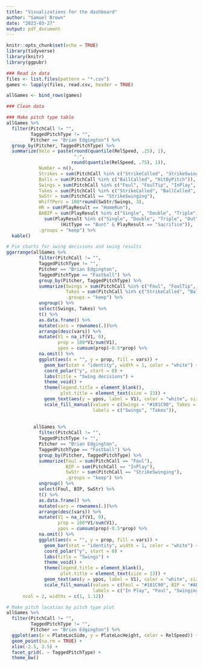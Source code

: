 ---
title: "Visualizations for the dashboard"
author: "Samuel Brown"
date: "2023-03-27"
output: pdf_document
---

```{r setup, include=FALSE}
knitr::opts_chunk$set(echo = TRUE)
library(tidyverse)
library(knitr)
library(ggpubr)
```

```{r}
### Read in data
files <- list.files(pattern = "*.csv")
games <- lapply(files, read.csv, header = TRUE) 

allGames <- bind_rows(games)
```

```{r}
### Clean data

```

```{r}
### Make pitch type table
allGames %>%
  filter(PitchCall != "",
         TaggedPitchType != "",
         Pitcher == "Brian Edgington") %>%
  group_by(Pitcher, TaggedPitchType) %>%
  summarize(Velo = paste(round(quantile(RelSpeed, .25), 1), 
                         "-",
                        round(quantile(RelSpeed, .75), 1)),
            Number = n(),
            Strikes = sum(PitchCall %in% c("StrikeCalled", "StrikeSwinging", "Foul", "FoulTip", "InPlay")),
            Balls = sum(PitchCall %in% c("BallCalled", "HitByPitch")),
            Swings = sum(PitchCall %in% c("Foul", "FoulTip", "InPlay", "StrikeSwinging")),
            Takes = sum(PitchCall %in% c("StrikeCalled", "BallCalled", "HitByPitch")),
            SwStr = sum(PitchCall == "StrikeSwinging"),
            WhiffPerc = 100*round(SwStr/Swings, 3),
            HR = sum(PlayResult == "HomeRun"),
            BABIP = sum(PlayResult %in% c("Single", "Double", "Triple"))/
              sum(PlayResult %in% c("Single", "Double", "Triple", "Out", "Error", "FieldersChoice") | 
                    (HitType == "Bunt" & PlayResult == "Sacrifice")),
            .groups = "keep") %>%
  kable()
```

```{r}
# Pie charts for swing decisions and swing results
ggarrange(allGames %>%
            filter(PitchCall != "",
            TaggedPitchType != "",
            Pitcher == "Brian Edgington",
            TaggedPitchType == "Fastball") %>%
            group_by(Pitcher, TaggedPitchType) %>%
            summarize(Swings = sum(PitchCall %in% c("Foul", "FoulTip", "InPlay", "StrikeSwinging")),
                      Takes = sum(PitchCall %in% c("StrikeCalled", "BallCalled", "HitByPitch")),
                      .groups = "keep") %>%
            ungroup() %>%
            select(Swings, Takes) %>%
            t() %>%
            as.data.frame() %>%
            mutate(vars = rownames(.))%>%
            arrange(desc(vars)) %>%
            mutate(V1 = na_if(V1, 0),
                   prop = 100*V1/sum(V1),
                   ypos = cumsum(prop)-0.5*prop) %>%
            na.omit() %>%
            ggplot(aes(x = "", y = prop, fill = vars)) +
              geom_bar(stat = "identity", width = 1, color = "white") +
              coord_polar("y", start = 0) +
              labs(title = "Swing decisions") +
              theme_void() +
              theme(legend.title = element_blank(),
                    plot.title = element_text(size = 13)) +
              geom_text(aes(y = ypos, label = V1), color = "white", size = 4.75) +
              scale_fill_manual(values = c(Swings = "#181C90", Takes = "#F78707"),
                                labels = c("Swings", "Takes")),
          
          
          allGames %>%
            filter(PitchCall != "",
            TaggedPitchType != "",
            Pitcher == "Brian Edgington",
            TaggedPitchType == "Fastball") %>%
            group_by(Pitcher, TaggedPitchType) %>%
            summarize(Foul = sum(PitchCall == "Foul"),
                      BIP = sum(PitchCall == "InPlay"),
                      SwStr = sum(PitchCall == "StrikeSwinging"),
                      .groups = "keep") %>%
            ungroup() %>%
            select(Foul, BIP, SwStr) %>%
            t() %>%
            as.data.frame() %>%
            mutate(vars = rownames(.))%>%
            arrange(desc(vars)) %>%
            mutate(V1 = na_if(V1, 0),
                   prop = 100*V1/sum(V1),
                   ypos = cumsum(prop)-0.5*prop) %>%
            na.omit() %>%
            ggplot(aes(x = "", y = prop, fill = vars)) +
              geom_bar(stat = "identity", width = 1, color = "white") +
              coord_polar("y", start = 0) +
              labs(title = "Swings") +
              theme_void() +
              theme(legend.title = element_blank(),
                    plot.title = element_text(size = 13)) +
              geom_text(aes(y = ypos, label = V1), color = "white", size = 4.75) +
              scale_fill_manual(values = c(Foul = "#181C90", BIP = "#AEB7B3", SwStr = "#F78707"),
                                labels = c("In Play", "Foul", "Swinging Strike")),
      ncol = 2, widths = c(1, 1.12))
```


```{r}
# Make pitch location by pitch type plot
allGames %>%
  filter(PitchCall != "",
         TaggedPitchType != "",
         Pitcher == "Brian Edgington") %>%
  ggplot(aes(x = PlateLocSide, y = PlateLocHeight, color = RelSpeed)) +
  geom_point(na.rm = TRUE) +
  xlim(-2.5, 2.5) +
  facet_grid(. ~ TaggedPitchType) +
  theme_bw()
```




